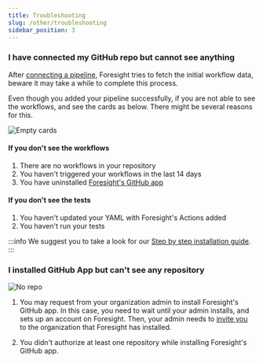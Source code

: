 ```yaml
---
title: Troubleshooting
slug: /other/troubleshooting
sidebar_position: 3
---
```


### I have connected my GitHub repo but cannot see anything
After [connecting a pipeline](/step-by-step-guide), Foresight tries to fetch the initial workflow data, beware it may take a while to complete this process.

Even though you added your pipeline successfully, if you are not able to see the workflows, and see the cards as below. There might be several reasons for this. 

![Empty cards](/img/others/empty-cards.png)

#### If you don't see the workflows
1. There are no workflows in your repository
2. You haven't triggered your workflows in the last 14 days
3. You have uninstalled [Foresight's GitHub app](https://github.com/marketplace/thundra-foresight)

#### If you don't see the tests
1. You haven't updated your YAML with Foresight's Actions added
2. You haven't run your tests

:::info
We suggest you to take a look for our [Step by step installation guide](/step-by-step-guide).
:::

### I installed GitHub App but can't see any repository

![No repo](/img/others/no-repo.png)

1. You may request from your organization admin to install Foresight's GitHub app. In this case, you need to wait until your admin installs, and sets up an account
on Foresight. Then, your admin needs to [invite you](/features/team-management) to the organization that Foresight has installed.

2. You didn't authorize at least one repository while installing Foresight's GitHub app.


